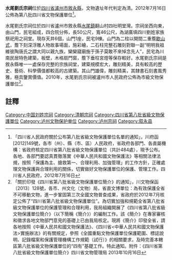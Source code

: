 {{msg:四川省文物保護單位
|名稱 = 水尾劉氏宗祠
|編號 = 132
|圖片 = 
|級別 = S8
|分類 = 
|時代 = [[清代|清代]]
|地点 = [[四川省|四川省]][[瀘州市|瀘州市]][[敘永縣|敘永縣]]
|坐標 =
|登錄 = 2012年7月16日
}}
'''水尾劉氏宗祠'''位於[[四川省|四川省]][[瀘州市|瀘州市]][[敘永縣|敘永縣]]，文物遺址年代判定為清。2012年7月16日公佈為第八批四川省文物保護單位<ref>「四川省人民政府關於公布第八批省級文物保護單位名單的通知」，川府函[2012]149號，各市（州）、縣（市、區）人民政府，省政府各部門、各直屬機構：省政府核定四川省第八批省級文物保護單位（共計484處），現予公布。各地、各部門要認真貫徹落實《中華人民共和國文物保護法》等相關法律法規，按照「保護為主、搶救第一、合理利用、加強管理」的工作方針，正確處理文物保護與合理利用的關係，切實做好文物保護單位的保護、管理工作。四川省人民政府，2012年7月16日</ref>。

水尾劉氏宗祠位於四川省瀘州市敘永縣[[水尾鎮|水尾鎮]]翻山村四社明堂灣。宗祠坐西向東，由山門，民宅組成，四合院分佈，長50公尺，寬46公尺，為湖廣填四川劉姓家族祭祀用之祠堂。現存天井6個，山門1座，民宅9棟。山門為二柱以開間二重簷[[歇山式|歇山式]]，簷下刻深浮雕人物故事場面，施彩繪，二石柱完整石雕刻對聯一副“明明我祖維彼陶唐氏之謂大同以親九族，欒欒寢廟施于孫子莫敢不來悼念先人”，民宅為川南民居特色建築，板壁，木格扇門窗，簷下垂柱宮燈等保存較好。水尾劉氏宗祠是敘永縣唯一一處保存完整的宗族祠堂，建築規模宏大，雕刻精美，具有較高的歷史、藝術、科學價值都較高的古建築。其山門雄偉，雕刻精美，其隸書石刻書風秀雅，極具鑒賞價值。2010年，水尾劉氏宗祠被瀘州市人民政府公佈為市級文物保護單位<ref>「關於印發《四川省第八批省級文物保護單位簡介》的通知」，川文物保函〔2013〕128號，各市、州文化（文物）局，省直文博單位：為有效保護全省不可移動文物，進一步鞏固第三次全國文物普查成果，省政府於2012年7月核定公佈了“四川省第八批省級文物保護單位”。為切實加強和規範全省第八批省級文物保護單位的保護管理和合理利用，我局組織開展了《四川省第八批省級文物保護單位簡介》（以下簡稱《簡介》）的編制工作。該《簡介》在專家審核和徵求各地文物部門意見的基礎上已由我局核定。現將《簡介》印發全省，請各地按照《中華人民共和國文物保護法》、《四川省<中華人民共和國文物保護法>實施辦法》的有關規定，參照《全國重點文物保護單位保護範圍、標誌說明、記錄檔案和保護管理機構工作規範（試行）》的相關要求，及時完善本轄區第八批省級文物保護單位的“四有”基礎工作。特此通知。附件：《四川省第八批省級文物保護單位簡介》四川省文物管理局  2013年10月16日</ref>。
==註釋==
{{reflist}}

{{泸州市境内的四川省文物保护单位}}
[[Category:中国刘姓宗祠|Category:中国刘姓宗祠]]
[[Category:清朝宗祠|Category:清朝宗祠]]
[[Category:四川省第八批省級文物保護單位|Category:四川省第八批省級文物保護單位]]
[[Category:泸州文物保护单位|Category:泸州文物保护单位]]
[[Category:泸州宗祠|Category:泸州宗祠]]
[[Category:叙永县|Category:叙永县]]